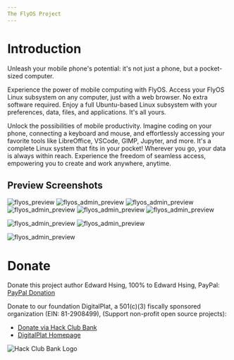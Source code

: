 ```yaml
---
The FlyOS Project
---
```


# Introduction

Unleash your mobile phone's potential: it's not just a phone, but a pocket-sized computer.

Experience the power of mobile computing with FlyOS. Access your FlyOS Linux subsystem on any computer, just with a web browser. No extra software required. Enjoy a full Ubuntu-based Linux subsystem with your preferences, data, files, and applications. It's all yours.

Unlock the possibilities of mobile productivity. Imagine coding on your phone, connecting a keyboard and mouse, and effortlessly accessing your favorite tools like LibreOffice, VSCode, GIMP, Jupyter, and more. It's a complete Linux system that fits in your pocket! Wherever you go, your data is always within reach. Experience the freedom of seamless access, empowering you to create and work anywhere, anytime.

## Preview Screenshots

![flyos_preview](https://raw.githubusercontent.com/EdwardLab/flyos/master/imgs/dashboard1.png)
![flyos_admin_preview](https://raw.githubusercontent.com/EdwardLab/flyos/master/imgs/dashboard2.png)
![flyos_admin_preview](https://raw.githubusercontent.com/EdwardLab/flyos/master/imgs/dashboard3.png)
![flyos_admin_preview](https://raw.githubusercontent.com/EdwardLab/flyos/master/imgs/dashboard4.png)
![flyos_admin_preview](https://raw.githubusercontent.com/EdwardLab/flyos/master/imgs/login1.png)
![flyos_admin_preview](https://raw.githubusercontent.com/EdwardLab/flyos/master/imgs/mirror1.png)

![flyos_admin_preview](https://raw.githubusercontent.com/EdwardLab/flyos/master/imgs/manager1.png)
![flyos_admin_preview](https://raw.githubusercontent.com/EdwardLab/flyos/master/imgs/manager2.png)

![flyos_admin_preview](https://raw.githubusercontent.com/EdwardLab/flyos/master/imgs/langugage.png)

# Donate

Donate this project author Edward Hsing, 100% to Edward Hsing, PayPal: [PayPal Donation](https://www.paypal.com/paypalme/xingyujieph/)

Donate to our foundation DigitalPlat, a 501(c)(3) fiscally sponsored organization (EIN: 81-2908499), (Support non-profit open source projects):

- [Donate via Hack Club Bank](https://bank.hackclub.com/donations/start/digitalplat)
- [DigitalPlat Homepage](https://digitalplat.org)

![Hack Club Bank Logo](https://bank.hackclub.com/brand/hcb-logo-original-light.svg)
